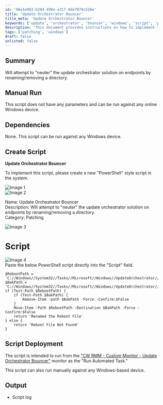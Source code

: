 ```yaml
---
id: '06e1e902-b204-498e-a31f-9de7879c528e'
title: 'Update Orchestrator Bouncer'
title_meta: 'Update Orchestrator Bouncer'
keywords: ['update', 'orchestrator', 'bouncer', 'windows', 'script', 'patching']
description: 'This document provides instructions on how to implement the Update Orchestrator Bouncer script, which attempts to disable the update orchestrator solution on Windows endpoints by renaming or removing specific directories. It includes details on manual execution, dependencies, and deployment methods.'
tags: ['patching', 'windows']
draft: false
unlisted: false
---
```

## Summary

Will attempt to "neuter" the update orchestrator solution on endpoints by renaming/removing a directory.

## Manual Run

This script does not have any parameters and can be run against any online Windows device.

## Dependencies

None. This script can be run against any Windows device.

## Create Script

**Update Orchestrator Bouncer**

To implement this script, please create a new "PowerShell" style script in the system.

![Image 1](../../../static/img/Update-Orchestrator-Bouncer/image_6.png)  
![Image 2](../../../static/img/Update-Orchestrator-Bouncer/image_7.png)  

Name: Update Orchestrator Bouncer  
Description: Will attempt to "neuter" the update orchestrator solution on endpoints by renaming/removing a directory.  
Category: Patching  

![Image 3](../../../static/img/Update-Orchestrator-Bouncer/image_8.png)  

# Script

![Image 4](../../../static/img/Update-Orchestrator-Bouncer/image_9.png)  
Paste the below PowerShell script directly into the "Script" field.

```
$RebootPath = 'C://Windows//System32//Tasks//Microsoft//Windows//UpdateOrchestrator//reboot'
$BakPath = 'C://Windows//System32//Tasks//Microsoft//Windows//UpdateOrchestrator//reboot.bak'
if (Test-Path $RebootPath) {
    if (Test-Path $BakPath) {
        Remove-Item -path $BakPath -Force -Confirm:$False
    }
    Move-Item -Path $RebootPath -Destination $BakPath -Force -Confirm:$False
    return 'Renamed the Reboot File'
} else {
    return 'Reboot File Not Found'
}
```

## Script Deployment

The script is intended to run from the ["CW RMM - Custom Monitor - Update Orchestrator Bouncer"](https://proval.itglue.com/5078775/docs/13460540#version=published&amp;documentMode=edit) monitor as the "Run Automated Task."

This script can also run manually against any Windows-based device.

## Output

- Script log











